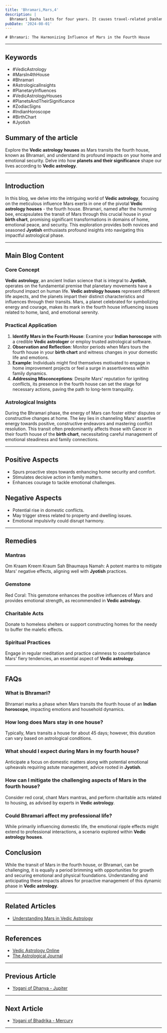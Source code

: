 ```yaml
---
title: 'Bhramari,Mars,4'
description: |
  Bhramari Dasha lasts for four years. It causes travel-related problems, suffering, loss in business, debts, and loans.
pubDate: '2024-08-01'
---
```


    # Bhramari: The Harmonizing Influence of Mars in the Fourth House

---

## Keywords
- #VedicAstrology
- #MarsIn4thHouse
- #Bhramari
- #AstrologicalInsights
- #PlanetaryInfluences
- #VedicAstrologyHouses
- #PlanetsAndTheirSignificance
- #ZodiacSigns
- #IndianHoroscope
- #BirthChart
- #Jyotish

## Summary of the article
Explore the **Vedic astrology houses** as Mars transits the fourth house, known as Bhramari, and understand its profound impacts on your home and emotional security. Delve into how **planets and their significance** shape our lives according to **Vedic astrology**.

---

## Introduction
In this blog, we delve into the intriguing world of **Vedic astrology**, focusing on the meticulous influence Mars exerts in one of the pivotal **Vedic astrology houses** - the fourth house. Bhramari, named after the humming bee, encapsulates the transit of Mars through this crucial house in your **birth chart**, promising significant transformations in domains of home, emotional peace, and security. This exploration provides both novices and seasoned **Jyotish** enthusiasts profound insights into navigating this impactful astrological phase.

---

## Main Blog Content

### Core Concept
**Vedic astrology**, an ancient Indian science that is integral to **Jyotish**, operates on the fundamental premise that planetary movements have a profound impact on human life. **Vedic astrology houses** represent different life aspects, and the planets impart their distinct characteristics and influences through their transits. Mars, a planet celebrated for symbolizing energy and courage, makes its mark in the fourth house influencing issues related to home, land, and emotional serenity.

### Practical Application
1. **Identify Mars in the Fourth House**: Examine your **Indian horoscope** with a credible **Vedic astrologer** or employ trusted astrological software.
2. **Observation and Reflection**: Monitor periods when Mars tours the fourth house in your **birth chart** and witness changes in your domestic life and emotions.
3. **Example**: Individuals might find themselves motivated to engage in home improvement projects or feel a surge in assertiveness within family dynamics.
4. **Addressing Misconceptions**: Despite Mars' reputation for igniting conflicts, its presence in the fourth house can set the stage for necessary actions, paving the path to long-term tranquility.

### Astrological Insights
During the Bhramari phase, the energy of Mars can foster either disputes or constructive changes at home. The key lies in channeling Mars' assertive energy towards positive, constructive endeavors and mastering conflict resolution. This transit often predominantly affects those with Cancer in their fourth house of the **birth chart**, necessitating careful management of emotional steadiness and family connections.

---

## Positive Aspects
- Spurs proactive steps towards enhancing home security and comfort.
- Stimulates decisive action in family matters.
- Enhances courage to tackle emotional challenges.

## Negative Aspects
- Potential rise in domestic conflicts.
- May trigger stress related to property and dwelling issues.
- Emotional impulsivity could disrupt harmony.

---

## Remedies

### Mantras
Om Kraam Kreem Kraum Sah Bhaumaya Namah: A potent mantra to mitigate Mars' negative effects, aligning well with **Jyotish** practices.

### Gemstone
Red Coral: This gemstone enhances the positive influences of Mars and provides emotional strength, as recommended in **Vedic astrology**.

### Charitable Acts
Donate to homeless shelters or support constructing homes for the needy to buffer the malefic effects.

### Spiritual Practices
Engage in regular meditation and practice calmness to counterbalance Mars' fiery tendencies, an essential aspect of **Vedic astrology**.

---

## FAQs
### What is Bhramari?
Bhramari marks a phase when Mars transits the fourth house of an **Indian horoscope**, impacting emotions and household dynamics.

### How long does Mars stay in one house?
Typically, Mars transits a house for about 45 days; however, this duration can vary based on astrological conditions.

### What should I expect during Mars in my fourth house?
Anticipate a focus on domestic matters along with potential emotional upheavals requiring astute management, advice rooted in **Jyotish**.

### How can I mitigate the challenging aspects of Mars in the fourth house?
Consider red coral, chant Mars mantras, and perform charitable acts related to housing, as advised by experts in **Vedic astrology**.

### Could Bhramari affect my professional life?
While primarily influencing domestic life, the emotional ripple effects might extend to professional interactions, a scenario explored within **Vedic astrology houses**.

## Conclusion
While the transit of Mars in the fourth house, or Bhramari, can be challenging, it is equally a period brimming with opportunities for growth and securing emotional and physical foundations. Understanding and anticipating these impacts allows for proactive management of this dynamic phase in **Vedic astrology**.

---

## Related Articles
- [Understanding Mars in Vedic Astrology](#)

---

## References
- [Vedic Astrology Online](https://www.vedicastrology.co.in)
- [The Astrological Journal](https://www.astrological-journal.com)

---

## Previous Article
- [Yogani of Dhanya - Jupiter](/blogs-md/0402_Yogini_Dasha/0503_Dhanya_Jupiter_3.mdx)

---

## Next Article
- [Yogani of Bhadrika - Mercury](/blogs-md/0402_Yogini_Dasha/0505_Bhadrika_Mercury_5.mdx)

---

